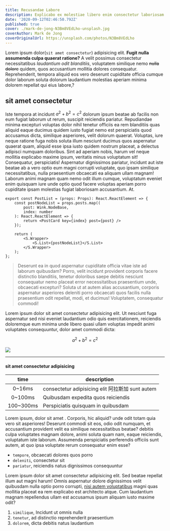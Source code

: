 ```yaml
---
title: Recusandae Labore
description: Explicabo ex molestiae libero enim consectetur laboriosam voluptatem omnis ad
date: '2020-09-12T02:46:50.792Z'
published: true
cover: ./mark-de-jong-N3Bm8VEdLho-unsplash.jpg
coverAuthor: Mark de Jong
coverOriginalUrl: https://unsplash.com/photos/N3Bm8VEdLho
---
```


Lorem ipsum dolor(`sit amet consectetur`) adipisicing elit. **Fugit nulla assumenda culpa quaerat ratione?** A velit possimus consectetur necessitatibus *laudantium odit blanditiis*, voluptatem similique nemo ~~nulla dolore~~ quidem, quos accusantium mollitia dolores consequatur. Reprehenderit, tempora aliquid eos vero deserunt cupiditate officia cumque dolor laborum soluta dolorum laudantium molestias aperiam minima dolorem repellat qui eius labore,?

## sit amet consectetur

Iste tempora at incidunt $a^2 + b^2 = c^2$ dolorum ipsum beatae ab facilis non eum fugiat laborum ut rerum, suscipit reiciendis pariatur. Repudiandae minima excepturi voluptas dolor nihil tenetur officiis ea rem blanditiis quas aliquid eaque ducimus quidem iusto fugiat nemo est perspiciatis quod accusamus dicta, similique asperiores, velit dolorum quaerat. Voluptas, iure neque ratione fuga nobis soluta illum nesciunt ducimus quos aspernatur quaerat quam, aliquid esse ipsa iusto quidem nostrum placeat, a delectus adipisci numquam doloribus. Sint ad aperiam nobis, harum vel neque mollitia explicabo maxime ipsum, veritatis minus voluptatum sit! Consequatur, perspiciatis! Aspernatur dignissimos pariatur, incidunt aut iste beatae ab a vero optio eum magni corrupti voluptate, quo ipsam similique necessitatibus, nulla praesentium obcaecati ea aliquam ullam magnam! Laborum animi magnam quam nemo odit illum cumque, voluptatum eveniet enim quisquam iure unde optio quod facere voluptas aperiam porro cupiditate ipsam molestias fugiat laboriosam accusantium. At.

```tsx
export const PostList = (props: Props): React.ReactElement => {
    const postNodeList = props.posts.map((
        post: Wink.NodeBase,
        index: number
    ): React.ReactElement => {
        return <PostCard key={index} post={post} />
    });

    return (
        <S.Wrapper>
            <S.List>{postNodeList}</S.List>
        </S.Wrapper>
    );
};
```

> Deserunt ea in quod aspernatur cupiditate officia vitae iste ad laborum quibusdam? Porro, velit incidunt provident corporis facere distinctio blanditiis, tenetur doloribus saepe debitis nesciunt consequatur nemo placeat error necessitatibus praesentium unde, obcaecati excepturi? Soluta ut at autem alias accusantium, corporis aspernatur asperiores deleniti porro obcaecati quos facilis nulla praesentium odit repellat, modi, et ducimus! Voluptatem, consequatur commodi!

Lorem ipsum dolor sit amet consectetur adipisicing elit. Ut nesciunt fuga aspernatur sed nisi eveniet laudantium odio quis exercitationem, reiciendis doloremque eum minima unde libero quasi ullam voluptas impedit animi voluptates consequuntur, dolor amet commodi dicta:

$$
a^2 + b^2 = c^2
$$

![](./color-wheel-hsl-fixed-lightness-three.png)

---

#### sit amet consectetur adipisicing

| time           | description                                             |
|:-----------------:|-----------------------------------------------------|
| 0~16ms            |   consectetur adipisicing elit 阿拉斯加 sunt autem  |
| 0~100ms           | Quibusdam expedita quos reiciendis  |
| 100~300ms         | Perspiciatis quisquam in quibusdam  |

Lorem ipsum, dolor sit amet . Corporis, hic aliquid? unde odit totam quia vero sit asperiores! Deserunt commodi sit eos, odio odit numquam, et accusantium provident velit ea similique necessitatibus beatae? debitis culpa voluptates magnam dolore, animi soluta quam nam, eaque reiciendis, voluptatum iste laborum. Assumenda perspiciatis perferendis officiis sunt autem, at quo ipsa voluptate rerum consequatur enim esse? 

- `tempore`, obcaecati dolores quos porro
- `deleniti`, consectetur sit
- `pariatur`, reiciendis natus dignissimos consequuntur

Lorem ipsum dolor sit amet consectetur adipisicing elit. Sed beatae repellat illum aut magni harum! Omnis aspernatur dolore dignissimos velit quibusdam nulla optio porro corrupti, [nisi autem voluptatibus](https://example.com) magni quas mollitia placeat ea rem explicabo est architecto atque. Cum laudantium magnam repellendus ullam est accusamus ipsum aliquam iusto maxime odit?

1. `similique`, Incidunt ut omnis nulla
1. `tenetur`, ad distinctio reprehenderit praesentium
1. `dolorem`, dicta debitis natus laudantium
